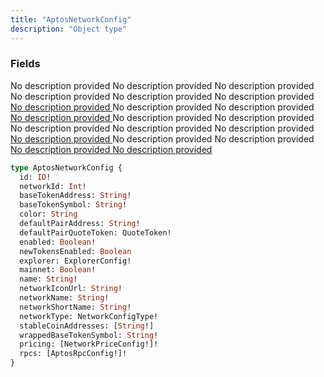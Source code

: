 ```yaml
---
title: "AptosNetworkConfig"
description: "Object type"
---
```


### Fields

<ResponseField name="id" type="ID!" required>
  No description provided
</ResponseField>

<ResponseField name="networkId" type="Int!" required>
  No description provided
</ResponseField>

<ResponseField name="baseTokenAddress" type="String!" required>
  No description provided
</ResponseField>

<ResponseField name="baseTokenSymbol" type="String!" required>
  No description provided
</ResponseField>

<ResponseField name="color" type="String">
  No description provided
</ResponseField>

<ResponseField name="defaultPairAddress" type="String!" required>
  No description provided
</ResponseField>

<a href="/api-reference/types/quotetoken">
  <ResponseField name="defaultPairQuoteToken" type="QuoteToken!" required>
    No description provided
  </ResponseField>
</a>

<ResponseField name="enabled" type="Boolean!" required>
  No description provided
</ResponseField>

<ResponseField name="newTokensEnabled" type="Boolean">
  No description provided
</ResponseField>

<a href="/api-reference/types/explorerconfig">
  <ResponseField name="explorer" type="ExplorerConfig!" required>
    No description provided
  </ResponseField>
</a>

<ResponseField name="mainnet" type="Boolean!" required>
  No description provided
</ResponseField>

<ResponseField name="name" type="String!" required>
  No description provided
</ResponseField>

<ResponseField name="networkIconUrl" type="String!" required>
  No description provided
</ResponseField>

<ResponseField name="networkName" type="String!" required>
  No description provided
</ResponseField>

<ResponseField name="networkShortName" type="String!" required>
  No description provided
</ResponseField>

<a href="/api-reference/types/networkconfigtype">
  <ResponseField name="networkType" type="NetworkConfigType!" required>
    No description provided
  </ResponseField>
</a>

<ResponseField name="stableCoinAddresses" type="[String!]">
  No description provided
</ResponseField>

<ResponseField name="wrappedBaseTokenSymbol" type="String!" required>
  No description provided
</ResponseField>

<a href="/api-reference/types/networkpriceconfig">
  <ResponseField name="pricing" type="[NetworkPriceConfig!]!" required>
    No description provided
  </ResponseField>
</a>

<a href="/api-reference/types/aptosrpcconfig">
  <ResponseField name="rpcs" type="[AptosRpcConfig!]!" required>
    No description provided
  </ResponseField>
</a>


```graphql AptosNetworkConfig
type AptosNetworkConfig {
  id: ID!
  networkId: Int!
  baseTokenAddress: String!
  baseTokenSymbol: String!
  color: String
  defaultPairAddress: String!
  defaultPairQuoteToken: QuoteToken!
  enabled: Boolean!
  newTokensEnabled: Boolean
  explorer: ExplorerConfig!
  mainnet: Boolean!
  name: String!
  networkIconUrl: String!
  networkName: String!
  networkShortName: String!
  networkType: NetworkConfigType!
  stableCoinAddresses: [String!]
  wrappedBaseTokenSymbol: String!
  pricing: [NetworkPriceConfig!]!
  rpcs: [AptosRpcConfig!]!
}
```
